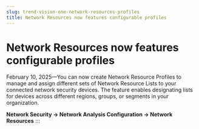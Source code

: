 ```yaml
---
slug: trend-vision-one-network-resources-profiles
title: Network Resources now features configurable profiles
---
```

# Network Resources now features configurable profiles

February 10, 2025—You can now create Network Resource Profiles to manage and assign different sets of Network Resource Lists to your connected network security devices. The feature enables designating lists for devices across different regions, groups, or segments in your organization.

**Network Security → Network Analysis Configuration → Network Resources**
:::
